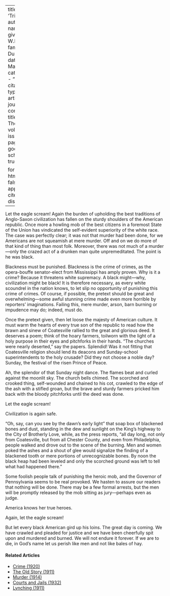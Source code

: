 
---
title: 'Triumph'
author:
  - name:
      given: W.E.B.
      family: Du Bois
date: Mar. 1911
categories: 
  - ""
citation: 
  type: article-journal
  container-title: The Crisis
  volume: 2
  issue: 5
  page: 195
google-scholar: true

format:
  html:
    toc: false
    appendix-cite-as: display
---




Let the eagle scream! Again the burden of upholding the best traditions of Anglo-Saxon civilization has fallen on the sturdy shoulders of the American republic. Once more a howling mob of the best citizens in a foremost State of the Union has vindicated the self-evident superiority of the white race. The case was perfectly clear; it was not that murder had been done, for we Americans are not squeamish at mere murder. Off and on we do more of that kind of thing than most folk. Moreover, there was not much of a murder---only the crazed act of a drunken man quite unpremeditated. The point is he was black.

Blackness must be punished. Blackness is the crime of crimes, as the opera-bouffe senator-elect from Mississippi has amply proven. Why is it a crime? Because it threatens white supremacy. A black might---why, civilization might be black! It is therefore necessary, as every white scoundrel in the nation knows, to let slip no opportunity of punishing this crime of crimes. Of course, if possible, the pretext should be great and overwhelming---some awful stunning crime made even more horrible by reporters' imaginations. Failing this, mere murder, arson, barn burning or impudence may do; indeed, must do. 

Once the pretext given, then let loose the majesty of American culture. It must warm the hearts of every true son of the republic to read how the brawn and sinew of Coatesville rallied to the great and glorious deed. It deserves a poem; think of the hoary farmers, toilworn with the light of a holy purpose in their eyes and pitchforks in their hands. "The churches were nearly deserted," say the papers. Splendid! Was it not fitting that Coatesville religion should lend its deacons and Sunday-school superintendents to the holy crusade? Did they not choose a noble day? Sunday, the festival of the risen Prince of Peace. 

Ah, the splendor of that Sunday night dance. The flames beat and curled against the moonlit sky. The church bells chimed. The scorched and crooked thing, self-wounded and chained to his cot, crawled to the edge of the ash with a stifled groan, but the brave and sturdy farmers pricked him back with the bloody pitchforks until the deed was done. 

Let the eagle scream! 

Civilization is again safe. 

"Oh, say, can you see by the dawn's early light" that soap box of blackened bones and dust, standing in the dew and sunlight on the King's highway to the City of Brotherly Love, while, as the press reports, "all day long, not only from Coatesville, but from all Chester County, and even from Philadelphia, people walked and drove out to the scene of the burning. Men and women poked the ashes and a shout of glee would signalize the finding of a blackened tooth or mere portions of unrecognizable bones. By noon the black heap had been leveled and only the scorched ground was left to tell what had happened there." 

Some foolish people talk of punishing the heroic mob, and the Governor of Pennsylvania seems to be real provoked. We hasten to assure our readers that nothing will be done. There may be a few formal arrests, but the men will be promptly released by the mob sitting as jury---perhaps even as judge. 

America knows her true heroes. 

Again, let the eagle scream! 

But let every black American gird up his loins. The great day is coming. We have crawled and pleaded for justice and we have been cheerfully spit upon and murdered and burned. We will not endure it forever. If we are to die, in God's name let us perish like men and not like bales of hay. 

<!-- Similar articles start here -->
<div  class="clear-wrap"></div>

#### Related Articles

* [Crime (1920)](/Volumes/19/04/crime.html)
* [The Old Story (1911)](/Volumes/01/03/old_story.html)
* [Murder (1914)](/Volumes/09/02/murder.html)
* [Courts and Jails (1932)](/Volumes/39/04/courts_and_jails.html)
* [Lynching (1911)](/Volumes/02/04/lynching.html)

<!-- Similar articles end here -->